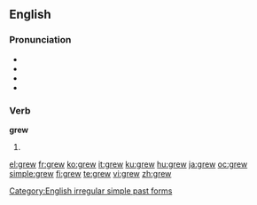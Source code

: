 ==English==

{{rank|getting|stay|months|677|grew|boys|joy|green}}

===Pronunciation===
* {{SAMPA|/gr\u:/}}
* {{IPA|/gɹuː/}}
* {{audio|en-us-grew.ogg|Audio (US)}}
* {{rhymes|uː}}

===Verb===
'''grew'''

# {{simple past of|grow}}

[[Category:English irregular simple past forms]]

[[el:grew]]
[[fr:grew]]
[[ko:grew]]
[[it:grew]]
[[ku:grew]]
[[hu:grew]]
[[ja:grew]]
[[oc:grew]]
[[simple:grew]]
[[fi:grew]]
[[te:grew]]
[[vi:grew]]
[[zh:grew]]